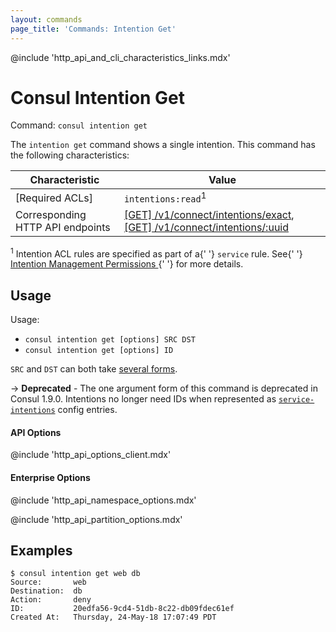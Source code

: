 ```yaml
---
layout: commands
page_title: 'Commands: Intention Get'
---
```


@include 'http_api_and_cli_characteristics_links.mdx'

# Consul Intention Get

Command: `consul intention get`

The `intention get` command shows a single intention.
This command has the following characteristics:

| Characteristic | Value |
| -------------- | ----- |
| [Required ACLs] | `intentions:read`<sup>1</sup> |
| Corresponding HTTP API endpoints | [\[GET\] /v1/connect/intentions/exact](/api-docs/connect/intentions#read-specific-intention-by-name), [\[GET\] /v1/connect/intentions/:uuid](/api-docs/connect/intentions#read-specific-intention-by-id) |

<p>
  <sup>1</sup> Intention ACL rules are specified as part of a{' '}
  <code>service</code> rule. See{' '}
  <a href="/docs/connect/intentions#intention-management-permissions">
    Intention Management Permissions
  </a>{' '}
  for more details.
</p>

## Usage

Usage:

- `consul intention get [options] SRC DST`
- `consul intention get [options] ID`

`SRC` and `DST` can both take [several forms](/commands/intention#source-and-destination-naming).

-> **Deprecated** - The one argument form of this command is deprecated in
Consul 1.9.0. Intentions no longer need IDs when represented as
[`service-intentions`](/docs/connect/config-entries/service-intentions) config
entries.

#### API Options

@include 'http_api_options_client.mdx'

#### Enterprise Options

@include 'http_api_namespace_options.mdx'

@include 'http_api_partition_options.mdx'

## Examples

```shell-session
$ consul intention get web db
Source:       web
Destination:  db
Action:       deny
ID:           20edfa56-9cd4-51db-8c22-db09fdec61ef
Created At:   Thursday, 24-May-18 17:07:49 PDT
```
